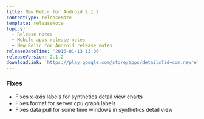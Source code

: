```yaml
---
title: New Relic for Android 2.1.2
contentType: releaseNote
template: releaseNote
topics:
  - Release notes
  - Mobile apps release notes
  - New Relic for Android release notes
releaseDateTime: '2016-01-13 13:06'
releaseVersion: 2.1.2
downloadLink: 'https://play.google.com/store/apps/details?id=com.newrelic.rpm&hl=en'
---
```


### Fixes

* Fixes x-axis labels for synthetics detail view charts
* Fixes format for server cpu graph labels
* Fixes data pull for some time windows in synthetics detail view
